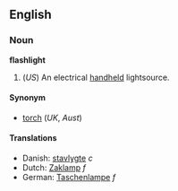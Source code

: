 ==English== 
===Noun===
'''flashlight'''

# (''US'') An electrical [[handheld]] lightsource.

====Synonym====
*[[torch]] (''UK'', ''Aust'')

====Translations====
*Danish: [[stavlygte]] ''c''
*Dutch: [[Zaklamp]] ''f''
*German: [[Taschenlampe]] ''f''
